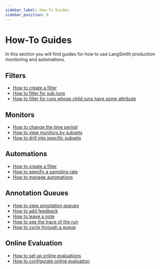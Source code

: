 ```yaml
---
sidebar_label: How-To Guides
sidebar_position: 0
---
```


# How-To Guides

In this section you will find guides for how to use LangSmith production monitoring and automations.

## Filters

- [How to create a filter](faq/filter#how-to-create-a-filter)
- [How to filter for sub runs](faq/filter#how-to-filter-for-sub-runs)
- [How to filter for runs whose child runs have some attribute](faq/filter#how-to-filter-for-runs-whose-child-runs-have-some-attribute)

## Monitors

- [How to change the time period](faq/monitoring#how-to-change-the-time-period)
- [How to view monitors by subsets](faq/monitoring#how-to-view-monitors-by-subset)
- [How to drill into specific subsets](faq/monitoring#how-to-drill-into-specific-subsets)


## Automations
- [How to create a filter](faq/automations#how-to-create-a-filter)
- [How to specify a sampling rate](faq/automations#how-to-specify-a-sampling-rate)
- [How to manage automations](faq/automations#how-to-manage-automations)

## Annotation Queues
- [How to view annotation queues](faq/annotation_queues#how-to-view-annotation_queues)
- [How to add feedback](faq/annotation_queues#how-to-add-feedback)
- [How to leave a note](faq/annotation_queues#how-to-leave-a-note)
- [How to see the trace of the run](faq/annotation_queues#how-to-see-the-trace-of-the-run)
- [How to cycle through a queue](faq/annotation_queues#how-to-cycle-through-a-queue)

## Online Evaluation

- [How to set up online evaluations](faq/annotation_queues#how-to-set-up-online-evaluation)
- [How to configurate online evaluation](faq/annotation_queues#how-to-configure-online-evaluation)
